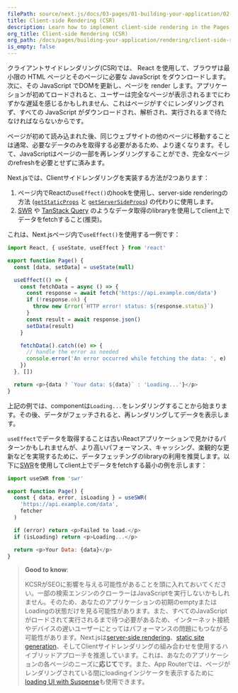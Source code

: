 ```yaml
---
filePath: source/next.js/docs/03-pages/01-building-your-application/02-rendering/05-client-side-rendering.mdx
title: Client-side Rendering (CSR)
description: Learn how to implement client-side rendering in the Pages Router.
org_title: Client-side Rendering (CSR)
org_path: /docs/pages/building-your-application/rendering/client-side-rendering
is_empty: false
---
```


クライアントサイドレンダリング(CSR)では、 React を使用して、ブラウザは最小限の HTML ページとそのページに必要な JavaScript をダウンロードします。次に、その JavaScript でDOMを更新し、ページを render します。アプリケーションが初めてロードされると、ユーザーは完全なページが表示されるまでにわずかな遅延を感じるかもしれません、これはページがすぐにレンダリングされず、すべての JavaScript がダウンロードされ、解析され、実行されるまで待たなければならないからです。

ページが初めて読み込まれた後、同じウェブサイトの他のページに移動することは通常、必要なデータのみを取得する必要があるため、より速くなります。そして、JavaScriptはページの一部を再レンダリングすることができ、完全なページのrefreshを必要とせずに済みます。

Next.jsでは、Clientサイドレンダリングを実装する方法が2つあります：

1. ページ内でReactの`useEffect()`のhookを使用し、server-side renderingの方法 ([`getStaticProps`](/ja/javascript/next.js/v14/03-pages/01-building-your-application/03-data-fetching/01-get-static-props) と [`getServerSideProps`](/ja/javascript/next.js/v14/03-pages/01-building-your-application/03-data-fetching/03-get-server-side-props)) の代わりに使用します。
2. [SWR](https://swr.vercel.app/) や [TanStack Query](https://tanstack.com/query/latest/) のようなデータ取得のlibraryを使用してclient上でデータをfetchすること(推奨)。

これは、Next.jsページ内で`useEffect()`を使用する一例です：

```jsx:pages/index.js
import React, { useState, useEffect } from 'react'

export function Page() {
  const [data, setData] = useState(null)

  useEffect(() => {
    const fetchData = async () => {
      const response = await fetch('https://api.example.com/data')
      if (!response.ok) {
        throw new Error(`HTTP error! status: ${response.status}`)
      }
      const result = await response.json()
      setData(result)
    }

    fetchData().catch((e) => {
      // handle the error as needed
      console.error('An error occurred while fetching the data: ', e)
    })
  }, [])

  return <p>{data ? `Your data: ${data}` : 'Loading...'}</p>
}
```

上記の例では、componentは`Loading...`をレンダリングすることから始まります。その後、データがフェッチされると、再レンダリングしてデータを表示します。

`useEffect`でデータを取得することは古いReactアプリケーションで見かけるパターンかもしれませんが、より高いパフォーマンス、キャッシング、楽観的な更新などを実現するために、データフェッチングのlibraryの利用を推奨します。以下に[SWR](https://swr.vercel.app/)を使用してclient上でデータをfetchする最小の例を示します：

```jsx:pages/index.js
import useSWR from 'swr'

export function Page() {
  const { data, error, isLoading } = useSWR(
    'https://api.example.com/data',
    fetcher
  )

  if (error) return <p>Failed to load.</p>
  if (isLoading) return <p>Loading...</p>

  return <p>Your Data: {data}</p>
}
```

> **Good to know**:
>
> KCSRがSEOに影響を与える可能性があることを頭に入れておいてください。一部の検索エンジンのクローラーはJavaScriptを実行しないかもしれません。そのため、あなたのアプリケーションの初期のemptyまたはLoadingの状態だけを見る可能性があります。また、すべてのJavaScriptがロードされて実行されるまで待つ必要があるため、インターネット接続やデバイスの遅いユーザーにとってはパフォーマンスの問題にもつながる可能性があります。Next.jsは[server-side rendering](/ja/javascript/next.js/v14/03-pages/01-building-your-application/02-rendering/01-server-side-rendering)、[static site generation](/ja/javascript/next.js/v14/03-pages/01-building-your-application/02-rendering/02-static-site-generation)、そしてClientサイドレンダリングの組み合わせを使用するハイブリッドアプローチを推進しています。これは、あなたのアプリケーションの各ページのニーズに**応じて**です。また、App Routerでは、ページがレンダリングされている間にloadingインジケータを表示するために [loading UI with Suspense](/ja/javascript/next.js/v14/02-app/01-building-your-application/01-routing/04-loading-ui-and-streaming)も使用できます。
